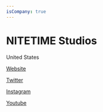 ```yaml
---
isCompany: true
---
```


# NITETIME Studios

<Location>

United States

</Location>



<Website>

[Website](http://nitetimestudios.com)

[Twitter](https://twitter.com/NITETIMEStudios)

[Instagram](https://www.instagram.com/NITETIMEstudios)

[Youtube](https://www.youtube.com/channel/UCjz2dvFUBjYa4fotIpK9yOQ)

</Website>
